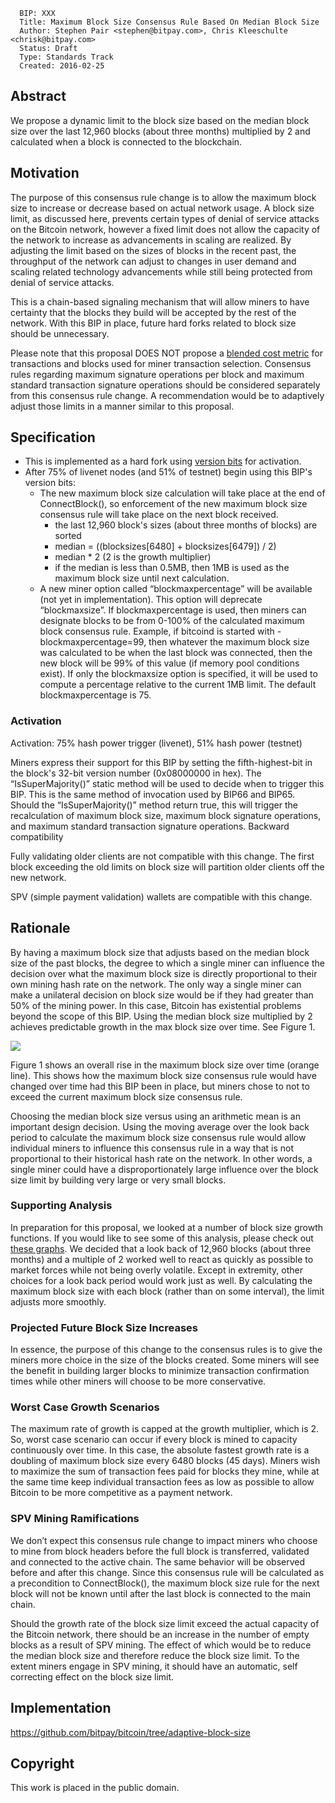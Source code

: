 ﻿<pre>
  BIP: XXX
  Title: Maximum Block Size Consensus Rule Based On Median Block Size
  Author: Stephen Pair <stephen@bitpay.com>, Chris Kleeschulte <chrisk@bitpay.com>
  Status: Draft
  Type: Standards Track
  Created: 2016-02-25
</pre>


==Abstract==


We propose a dynamic limit to the block size based on the median block size over the last 12,960 blocks (about three months) multiplied by 2 and calculated when a block is connected to the blockchain.


==Motivation==


The purpose of this consensus rule change is to allow the maximum block size to increase or decrease based on actual network usage. A block size limit, as discussed here, prevents certain types of denial of service attacks on the Bitcoin network, however a fixed limit does not allow the capacity of the network to increase as advancements in scaling are realized.  By adjusting the limit based on the sizes of blocks in the recent past, the throughput of the network can adjust to changes in user demand and scaling related technology advancements while still being protected from denial of service attacks.


This is a chain-based signaling mechanism that will allow miners to have certainty that the blocks they build will be accepted by the rest of the network. With this BIP in place, future hard forks related to block size should be unnecessary.


Please note that this proposal DOES NOT propose a [[https://gist.github.com/gavinandresen/54f6e24b830781aae1f4|blended cost metric]] for transactions and blocks used for miner transaction selection. Consensus rules regarding maximum signature operations per block and maximum standard transaction signature operations should be considered separately from this consensus rule change. A recommendation would be to adaptively adjust those limits in a manner similar to this proposal.


==Specification==


* This is implemented as a hard fork using [[https://github.com/bitcoin/bips/blob/master/bip-0009.mediawiki|version bits]] for activation.
* After 75% of livenet nodes (and 51% of testnet) begin using this BIP's version bits:
** The new maximum block size calculation will take place at the end of ConnectBlock(), so enforcement of the new maximum block size consensus rule will take place on the next block received.
*** the last 12,960 block's sizes (about three months of blocks) are sorted
*** median = ((blocksizes[6480] + blocksizes[6479]) / 2)
*** median * 2 (2 is the growth multiplier)
*** if the median is less than 0.5MB, then 1MB is used as the maximum block size until next calculation.
** A new miner option called “blockmaxpercentage” will be available (not yet in implementation). This option will deprecate “blockmaxsize”. If blockmaxpercentage is used, then miners can designate blocks to be from 0-100% of the calculated maximum block consensus rule. Example, if bitcoind is started with -blockmaxpercentage=99, then whatever the maximum block size was calculated to be when the last block was connected, then the new block will be 99% of this value (if memory pool conditions exist). If only the blockmaxsize option is specified, it will be used to compute a percentage relative to the current 1MB limit. The default blockmaxpercentage is 75.


===Activation===
Activation: 75% hash power trigger (livenet), 51% hash power (testnet)


Miners express their support for this BIP by setting the fifth-highest-bit in the block's 32-bit version number (0x08000000 in hex). The “IsSuperMajority()” static method will be used to decide when to trigger this BIP. This is the same method of invocation used by BIP66 and BIP65. Should the “IsSuperMajority()” method return true, this will trigger the recalculation of maximum block size, maximum block signature operations, and maximum standard transaction signature operations.
Backward compatibility

Fully validating older clients are not compatible with this change. The first block exceeding the old limits on block size will partition older clients off the new network.

SPV (simple payment validation) wallets are compatible with this change.

==Rationale==


By having a maximum block size that adjusts based on the median block size of the past blocks, the degree to which a single miner can influence the decision over what the maximum block size is directly proportional to their own mining hash rate on the network. The only way a single miner can make a unilateral decision on block size would be if they had greater than 50% of the mining power. In this case, Bitcoin has existential problems beyond the scope of this BIP. Using the median block size multiplied by 2 achieves predictable growth in the max block size over time. See Figure 1.

<img src="bip-adaptiveblocksize/medianblocksize.png" align="middle"></img>

Figure 1 shows an overall rise in the maximum block size over time (orange line). This shows how the maximum block size consensus rule would have changed over time had this BIP been in place, but miners chose to not to exceed the current maximum block size consensus rule.


Choosing the median block size versus using an arithmetic mean is an important design decision. Using the moving average over the look back period to calculate the maximum block size consensus rule would allow individual miners to influence this consensus rule in a way that is not proportional to their historical hash rate on the network. In other words, a single miner could have a disproportionately large influence over the block size limit by building very large or very small blocks.


===Supporting Analysis===
In preparation for this proposal, we looked at a number of block size growth functions. If you would like to see some of this analysis, please check out [[http://bitpay.github.io/blockchain-data|these graphs]].
We decided that a look back of 12,960 blocks (about three months) and a multiple of 2 worked well to react as quickly as possible to market forces while not being overly volatile.  Except in extremity, other choices for a look back period would work just as well. By calculating the maximum block size with each block (rather than on some interval), the limit adjusts more smoothly.


===Projected Future Block Size Increases===
In essence, the purpose of this change to the consensus rules is to give the miners more choice in the size of the blocks created. Some miners will see the benefit in building larger blocks to minimize transaction confirmation times while other miners will choose to be more conservative. 


===Worst Case Growth Scenarios===
The maximum rate of growth is capped at the growth multiplier, which is 2. So, worst case scenario can occur if every block is mined to capacity continuously over time. In this case, the absolute fastest growth rate is a doubling of maximum block size every 6480 blocks (45 days). Miners wish to maximize the sum of transaction fees paid for blocks they mine, while at the same time keep individual transaction fees as low as possible to allow Bitcoin to be more competitive as a payment network.


===SPV Mining Ramifications===
We don’t expect this consensus rule change to impact miners who choose to mine from block headers before the full block is transferred, validated and connected to the active chain. The same behavior will be observed before and after this change. Since this consensus rule will be calculated as a precondition to ConnectBlock(), the maximum block size rule for the next block will not be known until after the last block is connected to the main chain.


Should the growth rate of the block size limit exceed the actual capacity of the Bitcoin network, there should be an increase in the number of empty blocks as a result of SPV mining.  The effect of which would be to reduce the median block size and therefore reduce the block size limit.  To the extent miners engage in SPV mining, it should have an automatic, self correcting effect on the block size limit.


==Implementation==
https://github.com/bitpay/bitcoin/tree/adaptive-block-size


==Copyright==
This work is placed in the public domain.
